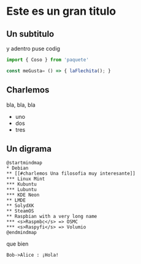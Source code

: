 # Este es un gran titulo

## Un subtitulo

y adentro puse codig

~~~javascript
import { Coso } from 'paquete'

const meGusta= () => { laFlechita(); }
~~~
## Charlemos

bla, bla, bla

* uno
* dos
* tres
  
## Un digrama

~~~plantuml
@startmindmap
* Debian
** [[#charlemos Una filosofia muy interesante]]
*** Linux Mint
*** Kubuntu
*** Lubuntu
*** KDE Neon
** LMDE
** SolydXK
** SteamOS
** Raspbian with a very long name
*** <s>Raspmbc</s> => OSMC
*** <s>Raspyfi</s> => Volumio
@endmindmap
~~~

que bien

~~~plantuml
Bob->Alice : ¡Hola!
~~~
